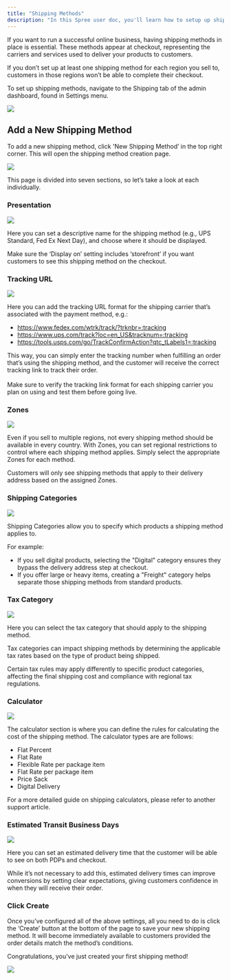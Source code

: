 ```yaml
---
title: "Shipping Methods"
description: "In this Spree user doc, you'll learn how to setup up shipping methods for your store."
---
```


If you want to run a successful online business, having shipping methods in place is essential. These methods appear at checkout, representing the carriers and services used to deliver your products to customers.

<Warning>
  If you don’t set up at least one shipping method for each region you sell to, customers in those regions won’t be able to complete their checkout.
</Warning>

To set up shipping methods, navigate to the Shipping tab of the admin dashboard, found in Settings menu.

![](/docs/images/user/settings/shipping/10.10.1.1Shipping-NavigateToTab.png)

## Add a New Shipping Method

To add a new shipping method, click 'New Shipping Method’ in the top right corner. This will open the shipping method creation page.

![](/docs/images/user/settings/shipping/10.10.1.2Shipping-AddANewShippingMethod.png)

This page is divided into seven sections, so let’s take a look at each individually.

### Presentation

![](/docs/images/user/settings/shipping/10.10.1.3Shipping-Presentation.png)

Here you can set a descriptive name for the shipping method (e.g., UPS Standard, Fed Ex Next Day), and choose where it should be displayed.

<Warning>
  Make sure the ‘Display on’ setting includes ‘storefront’ if you want customers to see this shipping method on the checkout.
</Warning>

### Tracking URL

![](/docs/images/user/settings/shipping/10.10.1.4Shipping-TrackingURL.png)

Here you can add the tracking URL format for the shipping carrier that’s associated with the payment method, e.g.:

- [<u>https://www.fedex.com/wtrk/track/?trknbr=:tracking</u>](https://www.fedex.com/wtrk/track/?trknbr=:tracking)
- [<u>https://www.ups.com/track?loc=en_US&tracknum=:tracking</u>](https://www.ups.com/track?loc=en_US&tracknum=:tracking)
- [<u>https://tools.usps.com/go/TrackConfirmAction?qtc_tLabels1=:tracking</u>](https://tools.usps.com/go/TrackConfirmAction?qtc_tLabels1=:tracking)

This way, you can simply enter the tracking number when fulfilling an order that’s using the shipping method, and the customer will receive the correct tracking link to track their order.\
\
<Warning>
  Make sure to verify the tracking link format for each shipping carrier you plan on using and test them before going live.
</Warning>


### Zones

![](/docs/images/user/settings/shipping/10.10.1.5Shipping-Zones.png)

Even if you sell to multiple regions, not every shipping method should be available in every country. With Zones, you can set regional restrictions to control where each shipping method applies. Simply select the appropriate Zones for each method.

<Note>
  Customers will only see shipping methods that apply to their delivery address based on the assigned Zones.
</Note>

### Shipping Categories

![](/docs/images/user/settings/shipping/10.10.1.6Shipping-ShippingCategories.png)

Shipping Categories allow you to specify which products a shipping method applies to.

For example:

- If you sell digital products, selecting the "Digital" category ensures they bypass the delivery address step at checkout.
- If you offer large or heavy items, creating a "Freight" category helps separate those shipping methods from standard products.

### Tax Category

![](/docs/images/user/settings/shipping/10.10.1.7Shipping-TaxCategory.png)

Here you can select the tax category that should apply to the shipping method.

Tax categories can impact shipping methods by determining the applicable tax rates based on the type of product being shipped. 

Certain tax rules may apply differently to specific product categories, affecting the final shipping cost and compliance with regional tax regulations.

### Calculator

![](/docs/images/user/settings/shipping/10.10.1.8Shipping-Calculator.png)

The calculator section is where you can define the rules for calculating the cost of the shipping method. The calculator types are are follows:

- Flat Percent
- Flat Rate
- Flexible Rate per package item
- Flat Rate per package item
- Price Sack
- Digital Delivery

For a more detailed guide on shipping calculators, please refer to another support article.

### Estimated Transit Business Days

![](/docs/images/user/settings/shipping/10.10.1.9Shipping-EstimatedTransit.png)

Here you can set an estimated delivery time that the customer will be able to see on both PDPs and checkout. 

While it’s not necessary to add this, estimated delivery times can improve conversions by setting clear expectations, giving customers confidence in when they will receive their order. 

### Click Create

Once you’ve configured all of the above settings, all you need to do is click the ‘Create’ button at the bottom of the page to save your new shipping method. It will become immediately available to customers provided the order details match the method’s conditions.

Congratulations, you’ve just created your first shipping method\!

![](/docs/images/user/settings/shipping/10.10.1.10Shipping-MethodCreated.png)